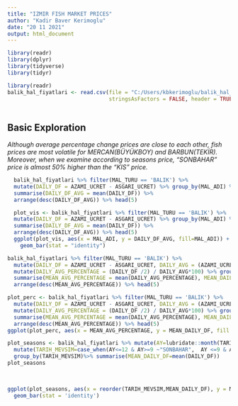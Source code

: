 ---
title: "IZMIR FISH MARKET PRICES"
author: "Kadir Baver Kerimoglu"
date: "20 11 2021"
output: html_document
---

```{r}
library(readr)
library(dplyr)
library(tidyverse)
library(tidyr)
```

```{r}
library(readr)
balik_hal_fiyatlari <- read.csv(file = "C:/Users/kbkerimoglu/balik_hal_fiyatlari.csv", 
                                stringsAsFactors = FALSE, header = TRUE,sep = ";", encoding="UTF-8")
                                
```


## Basic Exploration


*Although average percentage change prices are close to each other, fish prices are most volatile for MERCAN(BÜYÜKBOY) and BARBUN(TEKİR). Moreover, when we examine according to seasons price, "SONBAHAR" price is almost 50% higher than the "KIS" price.*



```{r}
  balik_hal_fiyatlari %>% filter(MAL_TURU == 'BALIK') %>%
  mutate(DAILY_DF = AZAMI_UCRET - ASGARI_UCRET) %>% group_by(MAL_ADI) %>%
  summarise(DAILY_DF_AVG = mean(DAILY_DF)) %>% 
  arrange(desc(DAILY_DF_AVG)) %>% head(5)
```

```{r}
  plot_vis <- balik_hal_fiyatlari %>% filter(MAL_TURU == 'BALIK') %>%
  mutate(DAILY_DF = AZAMI_UCRET - ASGARI_UCRET) %>% group_by(MAL_ADI) %>%
  summarise(DAILY_DF_AVG = mean(DAILY_DF)) %>% 
  arrange(desc(DAILY_DF_AVG)) %>% head(5)
  ggplot(plot_vis, aes(x = MAL_ADI, y = DAILY_DF_AVG, fill=MAL_ADI)) +
    geom_bar(stat = "identity")
```
```{r}
balik_hal_fiyatlari %>% filter(MAL_TURU == 'BALIK') %>% 
  mutate(DAILY_DF = AZAMI_UCRET - ASGARI_UCRET, DAILY_AVG = (AZAMI_UCRET + ASGARI_UCRET) / 2)%>%
  mutate(DAILY_AVG_PERCENTAGE = (DAILY_DF /2) / DAILY_AVG*100) %>% group_by(MAL_ADI) %>%
  summarise(MEAN_AVG_PERCENTAGE = mean(DAILY_AVG_PERCENTAGE), MEAN_DAILY_DF = mean(DAILY_DF)) %>%
  arrange(desc(MEAN_AVG_PERCENTAGE)) %>% head(5)

```
```{r}
plot_perc <- balik_hal_fiyatlari %>% filter(MAL_TURU == 'BALIK') %>% 
  mutate(DAILY_DF = AZAMI_UCRET - ASGARI_UCRET, DAILY_AVG = (AZAMI_UCRET + ASGARI_UCRET) / 2)%>%
  mutate(DAILY_AVG_PERCENTAGE = (DAILY_DF /2) / DAILY_AVG*100) %>% group_by(MAL_ADI) %>%
  summarise(MEAN_AVG_PERCENTAGE = mean(DAILY_AVG_PERCENTAGE), MEAN_DAILY_DF = mean(DAILY_DF)) %>%
  arrange(desc(MEAN_AVG_PERCENTAGE)) %>% head(5)
ggplot(plot_perc, aes(x = MEAN_AVG_PERCENTAGE, y = MEAN_DAILY_DF, fill = MAL_ADI)) + geom_bar(stat = 'identity', alpha = 0.5, size = 5)
```
```{r}
plot_seasons <- balik_hal_fiyatlari %>% mutate(AY=lubridate::month(TARIH)) %>%
  mutate(TARIH_MEVSIM=case_when(AY<=12 & AY>=9 ~"SONBAHAR",  AY <=9 & AY >=6 ~ "YAZ",  AY<=6 & AY>=3 ~"ILKBAHAR", AY<3 ~ "KIS"), DAILY_DF = AZAMI_UCRET- ASGARI_UCRET)%>%
  group_by(TARIH_MEVSIM)%>% summarise(MEAN_DAILY_DF=mean(DAILY_DF))
plot_seasons
  
  
```
```{r}
ggplot(plot_seasons, aes(x = reorder(TARIH_MEVSIM,MEAN_DAILY_DF), y = MEAN_DAILY_DF, fill = TARIH_MEVSIM)) +
  geom_bar(stat = 'identity')
  
```

